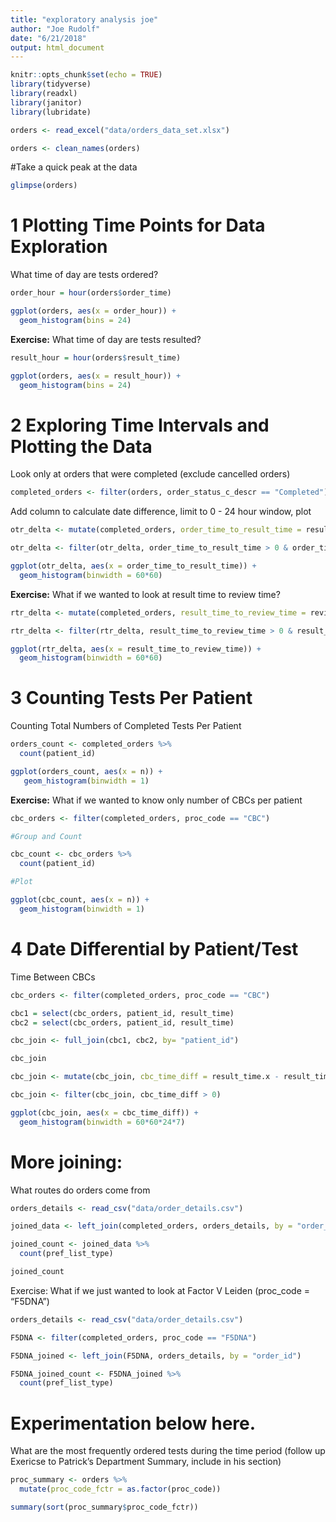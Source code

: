 ```yaml
---
title: "exploratory analysis joe"
author: "Joe Rudolf"
date: "6/21/2018"
output: html_document
---
```


```r
knitr::opts_chunk$set(echo = TRUE)
library(tidyverse)
library(readxl)
library(janitor)
library(lubridate)

orders <- read_excel("data/orders_data_set.xlsx")

orders <- clean_names(orders)

```

#Take a quick peak at the data

```r

glimpse(orders)

```


# 1 Plotting Time Points for Data Exploration

What time of day are tests ordered?

```r

order_hour = hour(orders$order_time)

ggplot(orders, aes(x = order_hour)) + 
  geom_histogram(bins = 24)

```

**Exercise:**  What time of day are tests resulted?

```r

result_hour = hour(orders$result_time)

ggplot(orders, aes(x = result_hour)) + 
  geom_histogram(bins = 24)

```

# 2 Exploring Time Intervals and Plotting the Data


Look only at orders that were completed (exclude cancelled orders)

```r

completed_orders <- filter(orders, order_status_c_descr == "Completed")

```

Add column to calculate date difference, limit to 0 - 24 hour window, plot


```r

otr_delta <- mutate(completed_orders, order_time_to_result_time = result_time - order_time)

otr_delta <- filter(otr_delta, order_time_to_result_time > 0 & order_time_to_result_time < 60*60*24)

ggplot(otr_delta, aes(x = order_time_to_result_time)) + 
  geom_histogram(binwidth = 60*60)

```


**Exercise:**  What if we wanted to look at result time to review time?

```r

rtr_delta <- mutate(completed_orders, result_time_to_review_time = review_time - result_time)

rtr_delta <- filter(rtr_delta, result_time_to_review_time > 0 & result_time_to_review_time < 60*60*24 )

ggplot(rtr_delta, aes(x = result_time_to_review_time)) + 
  geom_histogram(binwidth = 60*60)

```

# 3 Counting Tests Per Patient

Counting Total Numbers of Completed Tests Per Patient

```r

orders_count <- completed_orders %>%
  count(patient_id)

ggplot(orders_count, aes(x = n)) +
   geom_histogram(binwidth = 1)

```


**Exercise:**  What if we wanted to know only number of CBCs per patient

```r

cbc_orders <- filter(completed_orders, proc_code == "CBC")

#Group and Count

cbc_count <- cbc_orders %>%
  count(patient_id)

#Plot

ggplot(cbc_count, aes(x = n)) + 
  geom_histogram(binwidth = 1)

```

# 4 Date Differential by Patient/Test

Time Between CBCs

```r
cbc_orders <- filter(completed_orders, proc_code == "CBC")

cbc1 = select(cbc_orders, patient_id, result_time)
cbc2 = select(cbc_orders, patient_id, result_time)

cbc_join <- full_join(cbc1, cbc2, by= "patient_id")

cbc_join

cbc_join <- mutate(cbc_join, cbc_time_diff = result_time.x - result_time.y)

cbc_join <- filter(cbc_join, cbc_time_diff > 0)

ggplot(cbc_join, aes(x = cbc_time_diff)) + 
  geom_histogram(binwidth = 60*60*24*7)

```


# More joining:

What routes do orders come from

```r

orders_details <- read_csv("data/order_details.csv")

joined_data <- left_join(completed_orders, orders_details, by = "order_id")

joined_count <- joined_data %>%
  count(pref_list_type)

joined_count

```



Exercise:  What if we just wanted to look at Factor V Leiden (proc_code = "F5DNA")

```r

orders_details <- read_csv("data/order_details.csv")

F5DNA <- filter(completed_orders, proc_code == "F5DNA")

F5DNA_joined <- left_join(F5DNA, orders_details, by = "order_id")

F5DNA_joined_count <- F5DNA_joined %>%
  count(pref_list_type)

```



# Experimentation below here.


What are the most frequently ordered tests during the time period (follow up Exericse to Patrick's Department Summary, include in his section)

```r

proc_summary <- orders %>%
  mutate(proc_code_fctr = as.factor(proc_code))

summary(sort(proc_summary$proc_code_fctr))

```

